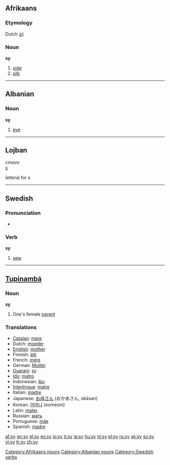 {{see|.sy}}
==Afrikaans==

===Etymology===
Dutch [[zij]]

===Noun===
'''sy'''

# [[side]]
# [[silk]]

[[Category:Afrikaans nouns]]

----

==Albanian==

===Noun===
'''sy'''

# [[eye]]

[[Category:Albanian nouns]]

----

==Lojban==
''cmavo''<br>
[[s]]

letteral for s

----

==Swedish==

===Pronunciation===
*{{audio|Sv-sy.ogg|audio}}

===Verb===
{{sv-verb-irreg|sy|syr|sydde|sytt|sy|syende|sydd}}
'''sy''' 

# [[sew]]

[[Category:Swedish verbs]]

----

==[[Tupinambá]]==

===Noun===
'''sy'''

# One's female [[parent]]

===Translations===
{{rfc-level|Translations at L3+ (AutoFormat would have corrected level of Translations)}}
*[[Catalan]]: [[mare]] {{f}}
*Dutch: [[moeder]] {{f}}
*[[English]]: [[mother]]
*Finnish: [[äiti]]
*French: [[mère]] {{f}}
*German: [[Mutter]] {{f}}
*[[Guaraní]]: [[sy]]
*[[Ido]]: [[matro]]
*Indonesian: [[ibu]]
*[[Interlingua]]: [[matre]]
*Italian: [[madre]] {{f}}
*Japanese: [[お母さん]] (おかあさん, okāsan)
*Korean: [[어머니]] (eomeoni)
*Latin: [[mater]]
*Russian: [[мать]]
*Portuguese: [[mãe]] {{f}}
*Spanish: [[madre]] {{f}}

[[af:sy]]
[[gn:sy]]
[[el:sy]]
[[es:sy]]
[[io:sy]]
[[it:sy]]
[[la:sy]]
[[hu:sy]]
[[nl:sy]]
[[pl:sy]]
[[ru:sy]]
[[sk:sy]]
[[sv:sy]]
[[vi:sy]]
[[tr:sy]]
[[zh:sy]]